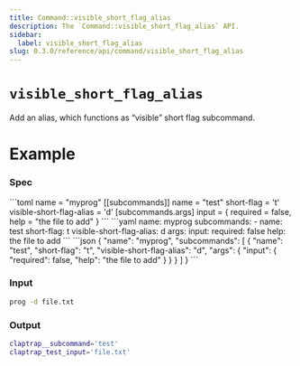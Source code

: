 ```yaml
---
title: Command::visible_short_flag_alias
description: The `Command::visible_short_flag_alias` API.
sidebar:
  label: visible_short_flag_alias
slug: 0.3.0/reference/api/command/visible_short_flag_alias
---
```



# `visible_short_flag_alias` <LinkButton href="https://docs.rs/clap/latest/clap/struct.Command.html#method.visible_short_flag_alias" icon="open-book" variant="minimal" />

<Badge text="since 0.1.0" size="small" />

Add an alias, which functions as “visible” short flag subcommand.

# Example

### Spec

<Tabs syncKey="format">
  <TabItem label="TOML">
    ```toml
    name = "myprog"
    [[subcommands]]
    name = "test"
    short-flag = 't'
    visible-short-flag-alias = 'd'
    [subcommands.args]
    input = { required = false, help = "the file to add" }
    ```
  </TabItem>

  <TabItem label="YAML">
    ```yaml
    name: myprog
    subcommands:
    - name: test
      short-flag: t
      visible-short-flag-alias: d
      args:
        input:
          required: false
          help: the file to add
    ```
  </TabItem>

  <TabItem label="JSON">
    ```json
    {
      "name": "myprog",
      "subcommands": [
        {
          "name": "test",
          "short-flag": "t",
          "visible-short-flag-alias": "d",
          "args": {
            "input": {
              "required": false,
              "help": "the file to add"
            }
          }
        }
      ]
    }
    ```
  </TabItem>
</Tabs>

### Input

```bash
prog -d file.txt
```

### Output

```bash
claptrap__subcommand='test'
claptrap_test_input='file.txt'
```
